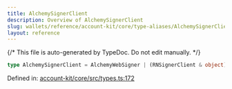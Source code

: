 ```yaml
---
title: AlchemySignerClient
description: Overview of AlchemySignerClient
slug: wallets/reference/account-kit/core/type-aliases/AlchemySignerClient
layout: reference
---
```


{/* This file is auto-generated by TypeDoc. Do not edit manually. */}

```ts
type AlchemySignerClient = AlchemyWebSigner | (RNSignerClient & object);
```

Defined in: [account-kit/core/src/types.ts:172](https://github.com/alchemyplatform/aa-sdk/blob/ad165355d980f9a16dd388088895bfc851df8656/account-kit/core/src/types.ts#L172)
